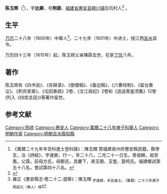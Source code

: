 '''陈玉辉'''（{{bd|1574年|3月12日|？}}<ref>《萬曆二十九年辛丑科進士登科錄》：陳玉輝 貫福建泉州府惠安縣民籍，縣學生，治《詩經》，字達卿，行一，年二十八，二月二十一日生。曾祖顯，祖至鳳，父霖，前母方氏，母鄭氏，具慶下，弟玉簡、玉瑩，娶柯氏。福建鄉試第五十八名，會試第四十八名。</ref>），字'''达卿'''，号'''荆碧'''，[[福建省|福建省]][[惠安县|惠安县]][[辋川镇|辋川镇]]后坑村人<ref>{{cite book|author=惠安县地方志编纂委员会|title=惠安县志|publisher=方志出版社|location=北京市|isbn=7-80122-352-7|url=http://www.fjsq.gov.cn/ShowText.asp?ToBook=3192&index=1878&|edition=第1 版|accessdate=2011-06-22|date=1998年7月|archive-url=https://web.archive.org/web/20161023205739/http://www.fjsq.gov.cn/ShowText.asp?ToBook=3192&index=1878&|archive-date=2016-10-23|dead-url=yes}}</ref> 。

== 生平 ==
[[万历|万历]]二十八年（1600年）中舉人<ref>雍正《惠安縣志·卷二十二·選舉》：陳玉輝 <sub>字達卿，辛丑進士，（萬曆）二十八年庚子周起元（舉人）榜</sub></ref>，二十九年（1601年）中进士，授江西[[吉水|吉水]]县令。

万历四十三年（1615年）起，陈玉辉父亲陳霖去世，在家[[丁忧|丁忧]]八年。

== 著作 ==
陈玉辉有《四书说》、《存耕录》、《御倭稿》、《备边稿》、《六曹经制》、《留台奏议》、《积庆家乘》、《屯田奏疏》2卷、《文江政纪》2卷和《适适斋鉴须集》12卷(列入《四库总目》)等著作留世。

== 参考文献 ==
{{reflist}}

{{萬曆二十九年辛丑科殿試金榜}}

{{authority control}}

{{DEFAULTSORT:Chen陈}}
[[Category:陈姓|Category:陈姓]]
[[Category:惠安人|Category:惠安人]]
[[Category:萬曆二十八年庚子科舉人|Category:萬曆二十八年庚子科舉人]]
[[Category:明朝作家|Category:明朝作家]]
[[Category:明朝吉水縣知縣|Category:明朝吉水縣知縣]]